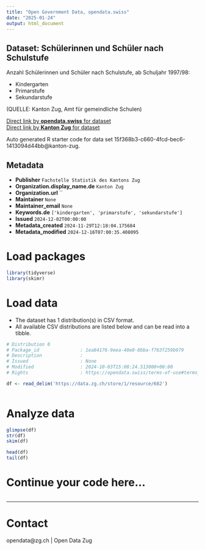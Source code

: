 ```yaml
---
title: "Open Government Data, opendata.swiss"
date: "2025-01-24"
output: html_document
---
```


## Dataset: Schülerinnen und Schüler nach Schulstufe

Anzahl Schülerinnen und Schüler nach Schulstufe, ab Schuljahr 1997/98:

- Kindergarten
- Primarstufe
- Sekundarstufe

(QUELLE: Kanton Zug, Amt für gemeindliche Schulen)

[Direct link by **opendata.swiss** for dataset](https://opendata.swiss/de/dataset/schulerinnen-und-schuler-nach-schulstufe)<br>
[Direct link by **Kanton Zug** for dataset](https://www.zg.ch/behoerden/gesundheitsdirektion/statistikfachstelle/themen/bildung/2-volksschule-und-privatschulen)

Auto generated R starter code for data set 15f368b3-c660-4fcd-bec6-1413094d44bb@kanton-zug.

## Metadata

- **Publisher** `Fachstelle Statistik des Kantons Zug`
- **Organization.display_name.de** `Kanton Zug`
- **Organization.url** ``
- **Maintainer** `None`
- **Maintainer_email** `None`
- **Keywords.de** `['kindergarten', 'primarstufe', 'sekundarstufe']`
- **Issued** `2024-12-02T00:00:00`
- **Metadata_created** `2024-11-29T12:18:04.175684`
- **Metadata_modified** `2024-12-16T07:00:35.408095`


# Load packages

```r

library(tidyverse)
library(skimr)

```

# Load data

-   The dataset has 1 distribution(s) in CSV format.
-   All available CSV distributions are listed below and can be read into a tibble.

```r

# Distribution 0
# Package_id               : 1ea84176-9eea-40e0-8bba-f763f259b979
# Description              : 
# Issued                   : None
# Modified                 : 2024-10-03T15:08:24.513000+00:00
# Rights                   : https://opendata.swiss/terms-of-use#terms_open

df <- read_delim('https://data.zg.ch/store/1/resource/682')



```

# Analyze data

```r

glimpse(df)
str(df)
skim(df)

head(df)
tail(df)

```

# Continue your code here...

```r

```

------------------------------------------------------------------------

# Contact

opendata@zg.ch | Open Data Zug
